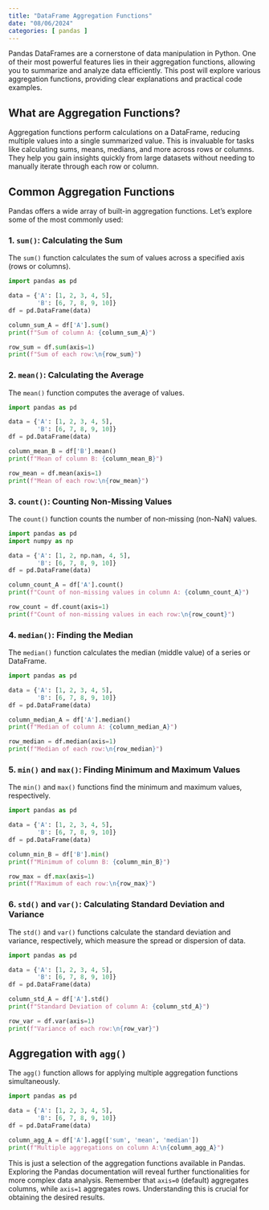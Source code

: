 ```yaml
---
title: "DataFrame Aggregation Functions"
date: "08/06/2024"
categories: [ pandas ]
---
```



Pandas DataFrames are a cornerstone of data manipulation in Python.  One of their most powerful features lies in their aggregation functions, allowing you to summarize and analyze data efficiently. This post will explore various aggregation functions, providing clear explanations and practical code examples.

## What are Aggregation Functions?

Aggregation functions perform calculations on a DataFrame, reducing multiple values into a single summarized value. This is invaluable for tasks like calculating sums, means, medians, and more across rows or columns.  They help you gain insights quickly from large datasets without needing to manually iterate through each row or column.


## Common Aggregation Functions

Pandas offers a wide array of built-in aggregation functions. Let's explore some of the most commonly used:

### 1. `sum()`: Calculating the Sum

The `sum()` function calculates the sum of values across a specified axis (rows or columns).

```python
import pandas as pd

data = {'A': [1, 2, 3, 4, 5],
        'B': [6, 7, 8, 9, 10]}
df = pd.DataFrame(data)

column_sum_A = df['A'].sum() 
print(f"Sum of column A: {column_sum_A}")

row_sum = df.sum(axis=1)
print(f"Sum of each row:\n{row_sum}")
```

### 2. `mean()`: Calculating the Average

The `mean()` function computes the average of values.

```python
import pandas as pd

data = {'A': [1, 2, 3, 4, 5],
        'B': [6, 7, 8, 9, 10]}
df = pd.DataFrame(data)

column_mean_B = df['B'].mean()
print(f"Mean of column B: {column_mean_B}")

row_mean = df.mean(axis=1)
print(f"Mean of each row:\n{row_mean}")

```

### 3. `count()`: Counting Non-Missing Values

The `count()` function counts the number of non-missing (non-NaN) values.

```python
import pandas as pd
import numpy as np

data = {'A': [1, 2, np.nan, 4, 5],
        'B': [6, 7, 8, 9, 10]}
df = pd.DataFrame(data)

column_count_A = df['A'].count()
print(f"Count of non-missing values in column A: {column_count_A}")

row_count = df.count(axis=1)
print(f"Count of non-missing values in each row:\n{row_count}")
```

### 4. `median()`: Finding the Median

The `median()` function calculates the median (middle value) of a series or DataFrame.

```python
import pandas as pd

data = {'A': [1, 2, 3, 4, 5],
        'B': [6, 7, 8, 9, 10]}
df = pd.DataFrame(data)

column_median_A = df['A'].median()
print(f"Median of column A: {column_median_A}")

row_median = df.median(axis=1)
print(f"Median of each row:\n{row_median}")
```

### 5. `min()` and `max()`: Finding Minimum and Maximum Values

The `min()` and `max()` functions find the minimum and maximum values, respectively.

```python
import pandas as pd

data = {'A': [1, 2, 3, 4, 5],
        'B': [6, 7, 8, 9, 10]}
df = pd.DataFrame(data)

column_min_B = df['B'].min()
print(f"Minimum of column B: {column_min_B}")

row_max = df.max(axis=1)
print(f"Maximum of each row:\n{row_max}")
```

### 6. `std()` and `var()`: Calculating Standard Deviation and Variance

The `std()` and `var()` functions calculate the standard deviation and variance, respectively, which measure the spread or dispersion of data.


```python
import pandas as pd

data = {'A': [1, 2, 3, 4, 5],
        'B': [6, 7, 8, 9, 10]}
df = pd.DataFrame(data)

column_std_A = df['A'].std()
print(f"Standard Deviation of column A: {column_std_A}")

row_var = df.var(axis=1)
print(f"Variance of each row:\n{row_var}")
```

##  Aggregation with `agg()`

The `agg()` function allows for applying multiple aggregation functions simultaneously.

```python
import pandas as pd

data = {'A': [1, 2, 3, 4, 5],
        'B': [6, 7, 8, 9, 10]}
df = pd.DataFrame(data)

column_agg_A = df['A'].agg(['sum', 'mean', 'median'])
print(f"Multiple aggregations on column A:\n{column_agg_A}")

```

This is just a selection of the aggregation functions available in Pandas.  Exploring the Pandas documentation will reveal further functionalities for more complex data analysis.  Remember that  `axis=0` (default) aggregates columns, while `axis=1` aggregates rows. Understanding this is crucial for obtaining the desired results.

